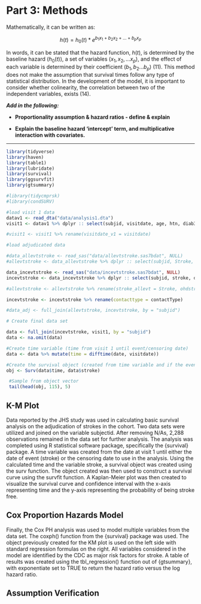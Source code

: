 # Part 3: Methods

Mathematically, it can be written as:

$$
h(t) = h_0(t) * e^{b_1x_1 + b_2x_2 + … + b_px_p}
$$

In words, it can be stated that the hazard function, $h(t)$, is determined by the baseline hazard ($h_0(t)$), a set of variables ($x_1, x_2, … x_p$), and the effect of each variable is determined by their coefficient ($b_1, b_2 … b_p$) (11). This method does not make the assumption that survival times follow any type of statistical distribution. In the development of the model, it is important to consider whether colinearity, the correlation between two of the independent variables, exists (14). 

***Add in the following:***

+ **Proportionality assumption & hazard ratios - define & explain**

+ **Explain the baseline hazard 'intercept' term, and multiplicative interaction with covariates.**





*********************************************************************


```r
library(tidyverse)
library(haven)
library(table1)
library(lubridate)
library(survival)
library(ggsurvfit)
library(gtsummary)

#library(tidycmprsk)
#library(condSURV)
```

```r

#load visit 1 data
datav1 <- read_dta("data/analysis1.dta")
visit1 <- datav1 %>% dplyr :: select(subjid, visitdate, age, htn, diab3cat, idealhealthsmk, bmi3cat, totchol3cat)

#visit1 <- visit1 %>% rename(visitdate_v1 = visitdate)

#load adjudicated data

#data_allevtstroke <- read_sas("data/allevtstroke.sas7bdat", NULL)
#allevtstroke <- data_allevtstroke %>% dplyr :: select(subjid, Stroke, OHDStroke, eventdate)

data_incevtstroke <- read_sas("data/incevtstroke.sas7bdat", NULL)
incevtstroke <- data_incevtstroke %>% dplyr :: select(subjid, stroke, date, contactType)

#allevtstroke <- allevtstroke %>% rename(stroke_allevt = Stroke, ohdstroke = OHDStroke)

incevtstroke <- incevtstroke %>% rename(contacttype = contactType)

#data_adj <- full_join(allevtstroke, incevtstroke, by = "subjid")

# Create final data set

data <- full_join(incevtstroke, visit1, by = "subjid")
data <- na.omit(data)

```

```r

#Create time variable (time from visit 1 until event/censoring date)
data <- data %>% mutate(time = difftime(date, visitdate))

#Create the survival object (created from time variable and if the event has taken place.)
obj <- Surv(data$time, data$stroke)
```
```r
 #Sample from object vector
 tail(head(obj, 115), 5)
```


## K-M Plot

Data reported by the JHS study was used in calculating basic survival analysis on the adjudication of strokes in the cohort. Two data sets were utilized and joined on the variable subjectid. After removing N/As, 2,288 observations remained in the data set for further analysis. The analysis was completed using R statistical software package, specifically the {survival} package. A time variable was created from the date at visit 1 until either the date of event (stroke) or the censoring date to use in the analysis. Using the calculated time and the variable stroke, a survival object was created using the surv function. The object created was then used  to construct a survival curve using the survfit function. A Kaplan-Meier plot was then created to visualize the survival curve and confidence interval with the x-axis representing time and the y-axis representing the probability of being stroke free. 


## Cox Proportion Hazards Model

Finally, the Cox PH analysis was used to model multiple variables from the data set. The coxph() function from the {survival} package was used. The object previously created for the KM plot is used on the left side with standard regression formulas on the right. All variables considered in the model are identified by the CDC as major risk factors for stroke. A table of results was created using the tbl_regression() function out of {gtsummary}, with exponentiate set to TRUE to return the hazard ratio versus the log hazard ratio.

## Assumption Verification




